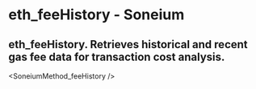 # eth_feeHistory - Soneium

## eth_feeHistory. Retrieves historical and recent gas fee data for transaction cost analysis.


<SoneiumMethod_feeHistory />
